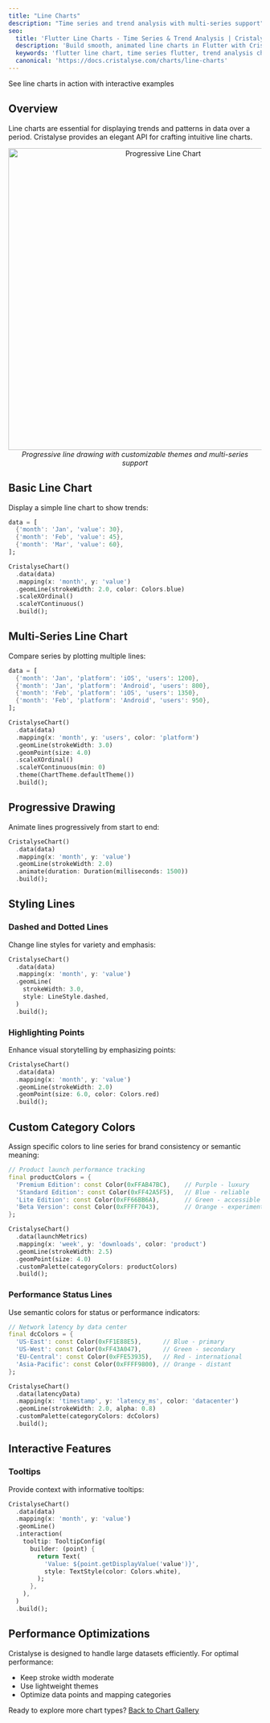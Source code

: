 ```yaml
---
title: "Line Charts"
description: "Time series and trend analysis with multi-series support"
seo:
  title: 'Flutter Line Charts - Time Series & Trend Analysis | Cristalyse'
  description: 'Build smooth, animated line charts in Flutter with Cristalyse. Multi-series support, progressive drawing, and customizable styles for time series data visualization.'
  keywords: 'flutter line chart, time series flutter, trend analysis chart, multi-series line chart, animated line chart flutter, cristalyse line'
  canonical: 'https://docs.cristalyse.com/charts/line-charts'
---
```


<Card title="View Live Example" icon="play" href="https://example.cristalyse.com/#/line-chart" target="_blank">
  See line charts in action with interactive examples
</Card>

## Overview

Line charts are essential for displaying trends and patterns in data over a period. Cristalyse provides an elegant API for crafting intuitive line charts.

<div align="center">
  <img src="/images/cristalyse_line_chart.gif" alt="Progressive Line Chart" width="600"/>
  <br/>
  <em>Progressive line drawing with customizable themes and multi-series support</em>
</div>

## Basic Line Chart

Display a simple line chart to show trends:

```dart
data = [
  {'month': 'Jan', 'value': 30},
  {'month': 'Feb', 'value': 45},
  {'month': 'Mar', 'value': 60},
];

CristalyseChart()
  .data(data)
  .mapping(x: 'month', y: 'value')
  .geomLine(strokeWidth: 2.0, color: Colors.blue)
  .scaleXOrdinal()
  .scaleYContinuous()
  .build();
```

## Multi-Series Line Chart

Compare series by plotting multiple lines:

```dart
data = [
  {'month': 'Jan', 'platform': 'iOS', 'users': 1200},
  {'month': 'Jan', 'platform': 'Android', 'users': 800},
  {'month': 'Feb', 'platform': 'iOS', 'users': 1350},
  {'month': 'Feb', 'platform': 'Android', 'users': 950},
];

CristalyseChart()
  .data(data)
  .mapping(x: 'month', y: 'users', color: 'platform')
  .geomLine(strokeWidth: 3.0)
  .geomPoint(size: 4.0)
  .scaleXOrdinal()
  .scaleYContinuous(min: 0)
  .theme(ChartTheme.defaultTheme())
  .build();
```

## Progressive Drawing

Animate lines progressively from start to end:

```dart
CristalyseChart()
  .data(data)
  .mapping(x: 'month', y: 'value')
  .geomLine(strokeWidth: 2.0)
  .animate(duration: Duration(milliseconds: 1500))
  .build();
```

## Styling Lines

### Dashed and Dotted Lines

Change line styles for variety and emphasis:

```dart
CristalyseChart()
  .data(data)
  .mapping(x: 'month', y: 'value')
  .geomLine(
    strokeWidth: 3.0,
    style: LineStyle.dashed,
  )
  .build();
```

### Highlighting Points

Enhance visual storytelling by emphasizing points:

```dart
CristalyseChart()
  .data(data)
  .mapping(x: 'month', y: 'value')
  .geomLine(strokeWidth: 2.0)
  .geomPoint(size: 6.0, color: Colors.red)
  .build();
```

## Custom Category Colors

Assign specific colors to line series for brand consistency or semantic meaning:

```dart
// Product launch performance tracking
final productColors = {
  'Premium Edition': const Color(0xFFAB47BC),    // Purple - luxury
  'Standard Edition': const Color(0xFF42A5F5),   // Blue - reliable
  'Lite Edition': const Color(0xFF66BB6A),       // Green - accessible
  'Beta Version': const Color(0xFFFF7043),       // Orange - experimental
};

CristalyseChart()
  .data(launchMetrics)
  .mapping(x: 'week', y: 'downloads', color: 'product')
  .geomLine(strokeWidth: 2.5)
  .geomPoint(size: 4.0)
  .customPalette(categoryColors: productColors)
  .build();
```

### Performance Status Lines

Use semantic colors for status or performance indicators:

```dart
// Network latency by data center
final dcColors = {
  'US-East': const Color(0xFF1E88E5),      // Blue - primary
  'US-West': const Color(0xFF43A047),      // Green - secondary
  'EU-Central': const Color(0xFFE53935),   // Red - international
  'Asia-Pacific': const Color(0xFFFF9800), // Orange - distant
};

CristalyseChart()
  .data(latencyData)
  .mapping(x: 'timestamp', y: 'latency_ms', color: 'datacenter')
  .geomLine(strokeWidth: 2.0, alpha: 0.8)
  .customPalette(categoryColors: dcColors)
  .build();
```

## Interactive Features

### Tooltips

Provide context with informative tooltips:

```dart
CristalyseChart()
  .data(data)
  .mapping(x: 'month', y: 'value')
  .geomLine()
  .interaction(
    tooltip: TooltipConfig(
      builder: (point) {
        return Text(
          'Value: ${point.getDisplayValue('value')}',
          style: TextStyle(color: Colors.white),
        );
      },
    ),
  )
  .build();
```

## Performance Optimizations

Cristalyse is designed to handle large datasets efficiently. For optimal performance:

- Keep stroke width moderate
- Use lightweight themes
- Optimize data points and mapping categories

Ready to explore more chart types? [Back to Chart Gallery](charts/area-charts)
